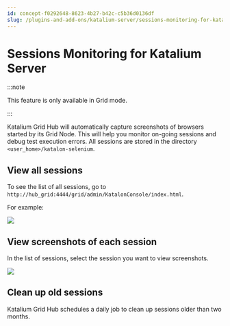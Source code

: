 ```yaml
---
id: concept-f0292648-8623-4b27-b42c-c5b36d0136df
slug: /plugins-and-add-ons/katalium-server/sessions-monitoring-for-katalium-server
---
```


# Sessions Monitoring for Katalium Server


:::note

This feature is only available in Grid mode.

:::

Katalium Grid Hub will automatically capture screenshots of browsers started by its Grid Node. This will help you monitor on-going sessions and debug test execution errors. All sessions are stored in the directory <code>&lt;user&#95;home&gt;/katalon-selenium</code>.

## View all sessions

To see the list of all sessions, go to <code>http://hub&#95;grid:4444/grid/admin/KatalonConsole/index.html</code>.

For example:

<img src="https://github.com/katalon-studio/docs-images/raw/master/katalium-server/docs/view-session-details/1-view-session.png" />

## View screenshots of each session

In the list of sessions, select the session you want to view screenshots.

<img src="https://github.com/katalon-studio/docs-images/raw/master/katalium-server/docs/view-session-details/2-session-details.png" />

## Clean up old sessions

Katalium Grid Hub schedules a daily job to clean up sessions older than two months.